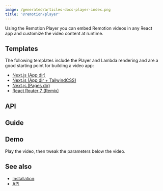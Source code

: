 ```yaml
---
image: /generated/articles-docs-player-index.png
title: '@remotion/player'
---
```



Using the Remotion Player you can embed Remotion videos in any React app and customize the video content at runtime.

## Templates

The following templates include the Player and Lambda rendering and are a good starting point for building a video app:

- [Next.js (App dir)](/templates/next)
- [Next.js (App dir + TailwindCSS)](/templates/next-tailwind)
- [Next.js (Pages dir)](/templates/next-pages-dir)
- [React Router 7 (Remix)](/templates/react-router)

## API

<PlayerTableOfContents />

## Guide

<PlayerGuide />

## Demo

Play the video, then tweak the parameters below the video.

<PlayerExampleWithControls />

## See also

- [Installation](/docs/player/installation)
- [API](/docs/player/player)
